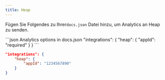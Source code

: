 ```yaml
---
title: Heap
---
```


Fügen Sie Folgendes zu Ihrer`docs.json` Datei hinzu, um Analytics an Heap zu senden.

<CodeGroup>
  ```json Analytics options in docs.json
  "integrations": {
      "heap": {
          "appId": "required"
      }
  }
  ```

  ```json Example
  "integrations": {
      "heap": {
          "appId": "1234567890"
      }
  }
  ```
</CodeGroup>
